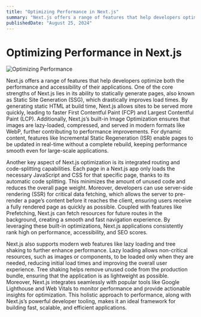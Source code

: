 ```yaml
---
title: "Optimizing Performance in Next.js"
summary: "Next.js offers a range of features that help developers optimize both the performance and accessibility of their applications. One of the core strengths of Next.js lies in its ability to statically generate pages, also known as Static Site Generation (SSG), which drastically improves load times. By generating static HTML at build time, Next.js allows sites to be served more quickly, leading to faster First Contentful Paint (FCP) and Largest Contentful Paint (LCP). Additionally, Next.js’s built-in Image Optimization ensures that images are lazy-loaded, compressed, and served in modern formats like WebP, further contributing to performance improvements. For dynamic content, features like Incremental Static Regeneration (ISR) enable pages to be updated in real-time without a complete rebuild, keeping performance smooth even for large-scale applications."
publishedDate: "August 25, 2024"
---
```


# Optimizing Performance in Next.js

![Optimizing Performance](/articles/optimizing-performance.webp)

Next.js offers a range of features that help developers optimize both the performance and accessibility of their applications. One of the core strengths of Next.js lies in its ability to statically generate pages, also known as Static Site Generation (SSG), which drastically improves load times. By generating static HTML at build time, Next.js allows sites to be served more quickly, leading to faster First Contentful Paint (FCP) and Largest Contentful Paint (LCP). Additionally, Next.js’s built-in Image Optimization ensures that images are lazy-loaded, compressed, and served in modern formats like WebP, further contributing to performance improvements. For dynamic content, features like Incremental Static Regeneration (ISR) enable pages to be updated in real-time without a complete rebuild, keeping performance smooth even for large-scale applications.

Another key aspect of Next.js optimization is its integrated routing and code-splitting capabilities. Each page in a Next.js app only loads the necessary JavaScript and CSS for that specific page, thanks to its automatic code splitting. This minimizes the amount of unused code and reduces the overall page weight. Moreover, developers can use server-side rendering (SSR) for critical data fetching, which allows the server to pre-render a page’s content before it reaches the client, ensuring users receive a fully rendered page as quickly as possible. Coupled with features like Prefetching, Next.js can fetch resources for future routes in the background, creating a smooth and fast navigation experience. By leveraging these built-in optimizations, Next.js applications consistently rank high on performance, accessibility, and SEO scores.

Next.js also supports modern web features like lazy loading and tree shaking to further enhance performance. Lazy loading allows non-critical resources, such as images or components, to be loaded only when they are needed, reducing initial load times and improving the overall user experience. Tree shaking helps remove unused code from the production bundle, ensuring that the application is as lightweight as possible. Moreover, Next.js integrates seamlessly with popular tools like Google Lighthouse and Web Vitals to monitor performance and provide actionable insights for optimization. This holistic approach to performance, along with Next.js’s powerful developer tooling, makes it an ideal framework for building fast, scalable, and efficient applications.
